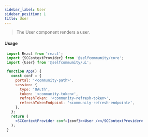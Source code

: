 ```yaml
---
sidebar_label: User
sidebar_position: 1
title: User
---
```


> The User component renders a user.


<Logged><User/></Logged>

#### Usage

```jsx
 import React from 'react';
 import {SCContextProvider} from '@selfcommunity/core';
 import {User} from '@selfcommunity/ui';

 function App() {
   const conf = {
     portal: '<community-path>',
     session: {
       type: 'OAuth',
       token: '<community-token>',
       refreshToken: '<community-refresh-token>',
       refreshTokenEndpoint: '<community-refresh-endpoint>',
     },
   };
   return (
     <SCContextProvider conf={conf}><User /></SCContextProvider>
   );
 }
```